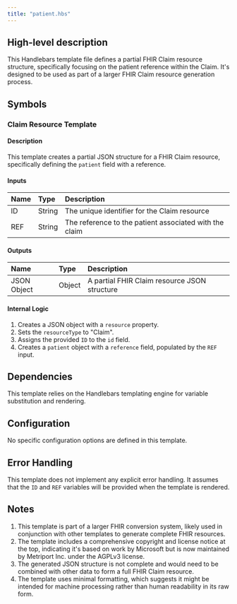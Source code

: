 ```yaml
---
title: "patient.hbs"
---
```


## High-level description
This Handlebars template file defines a partial FHIR Claim resource structure, specifically focusing on the patient reference within the Claim. It's designed to be used as part of a larger FHIR Claim resource generation process.

## Symbols

### Claim Resource Template
#### Description
This template creates a partial JSON structure for a FHIR Claim resource, specifically defining the `patient` field with a reference.

#### Inputs
| Name | Type | Description |
|:-----|:-----|:------------|
| ID | String | The unique identifier for the Claim resource |
| REF | String | The reference to the patient associated with the claim |

#### Outputs
| Name | Type | Description |
|:-----|:-----|:------------|
| JSON Object | Object | A partial FHIR Claim resource JSON structure |

#### Internal Logic
1. Creates a JSON object with a `resource` property.
2. Sets the `resourceType` to "Claim".
3. Assigns the provided `ID` to the `id` field.
4. Creates a `patient` object with a `reference` field, populated by the `REF` input.

## Dependencies
This template relies on the Handlebars templating engine for variable substitution and rendering.

## Configuration
No specific configuration options are defined in this template.

## Error Handling
This template does not implement any explicit error handling. It assumes that the `ID` and `REF` variables will be provided when the template is rendered.

## Notes
1. This template is part of a larger FHIR conversion system, likely used in conjunction with other templates to generate complete FHIR resources.
2. The template includes a comprehensive copyright and license notice at the top, indicating it's based on work by Microsoft but is now maintained by Metriport Inc. under the AGPLv3 license.
3. The generated JSON structure is not complete and would need to be combined with other data to form a full FHIR Claim resource.
4. The template uses minimal formatting, which suggests it might be intended for machine processing rather than human readability in its raw form.